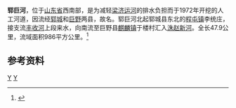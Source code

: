 {{Infobox River
  | river_name      = 郓巨河
  | image_name      =
  | image_size      = 
  | caption         = 
  | origin          = [[山东省|山东省]][[郓城县|郓城县]][[程屯镇|程屯镇]]李统庄
  | mouth           = 山东省[[巨野县|巨野县]][[麒麟镇_(巨野县)|麒麟镇]]于楼村[[洙赵新河|洙赵新河]]
  | basin_countries = {{PRC}}
  | length          = 47.9 公里
  | elevation       = 
  | mouth_elevation = 
  | discharge       = 
  | watershed       = 986 平方公里
}}
'''郓巨河'''，位于[[山东省|山东省]]西南部，是为减轻[[梁济运河|梁济运河]]的排水负担而于1972年开挖的人工河道，因流经[[郓城县|郓城]]和[[巨野县|巨野]]两县，故名。郓巨河北起郓城县东北的[[程屯镇|程屯镇]]李统庄，接支流[[丰收河_(郓巨河)|丰收河]]上段来水，向南流至巨野县[[麒麟镇_(巨野县)|麒麟镇]]于楼村汇入[[洙赵新河|洙赵新河]]。全长47.9公里，流域面积986平方公里。<ref name="中国河湖大典">{{cite book zh |author=《中国河湖大典》编纂委员会 |title=《中国河湖大典·淮河卷》 |format=M |edition=1 |location=北京 |publisher=中国水利水电出版社 |date=2010年9月 |pages=179页 |id= ISBN 978-7-5084-7953-8}}</ref> 
==参考资料==
{{reflist}}

[[Category:沂沭泗河水系|Y]]
[[Category:山东河流|Y]]